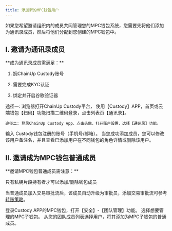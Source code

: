 ---
title: 添加新的MPC钱包用户
---

如果您希望邀请组织内的成员共同管理您的MPC钱包系统，您需要先将他们添加为通讯录成员，然后将他们分配到您创建的MPC钱包中。

## I. 邀请为通讯录成员

<Tip> 
**成为通讯录成员需满足：**

1. 拥ChainUp Custody账号

2. 需要完成KYC认证

3. 绑定并开启谷歌验证器

</Tip>


<Steps>
<Step title="使通讯录功能">
    途径一: 浏览器打开ChainUp Custody平台， 使用【Custody】APP，首页或云端钱包【扫码】功能扫描二维码登录，点击列表页【通讯录】。

    途径二: 登录ChainUp Custody App，点击头像，打开账户设置，选择【通讯录】功能。

</Step>
<Step title="输入账号">
    输入 Custody钱包注册的账号（手机号/邮箱）。
</Step>
<Step title="添加成功">
    当您成功添加成员，您可以修改该用户备注名，并且查看已添加用户在不同钱包的角色详情或删除该用户。
</Step>
</Steps>




## II. 邀请成为MPC钱包普通成员

<Tip> 
**邀请MPC钱包普通成员需注意：**

只有私钥片段持有者才可以添加/删除钱包成员

当普通成员加入交易审批流后，该成员自动升级为审批员，添加交易审批流可参考[转账策略](/help-center/manage-mpc/strategy/transfer)。
</Tip>

<Steps>
<Step title="使用团队管理功能">
    登录Custody APP的MPC钱包，打开【安全】-【团队管理】功能。

</Step>
<Step title="选择MPC子钱包">
   选择想要管理的MPC子钱包。
</Step>
<Step title="添加成员为MPC钱包普通成员">
    从您的团队成员列表选择用户，将其添加为MPC子钱包的普通成员。
</Step>
</Steps>

